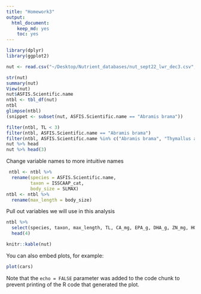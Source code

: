 ```yaml
---
title: "Homework3"
output: 
  html_document: 
    keep_md: yes
    toc: yes
---
```



```r
library(dplyr)
library(ggplot2)

nut <- read.csv("~/Desktop/Nutrient_databases/nut_sept22_lwr_dec3.csv", comment.char="#", stringsAsFactors=FALSE)

str(nut)
summary(nut)
View(nut)
nut$ASFIS.Scientific.name
ntbl <- tbl_df(nut)
ntbl
glimpse(ntbl)
(snippet <- subset(nut, ASFIS.Scientific.name == "Abramis brama"))

filter(ntbl, TL < 3)
filter(ntbl, ASFIS.Scientific.name == "Abramis brama")
filter(ntbl, ASFIS.Scientific.name %in% c("Abramis brama", "Thymallus arcticus"))
nut %>% head
nut %>% head(3)

```

Change variable names to more intuitive names
```r
 ntbl <- ntbl %>%
  rename(species = ASFIS.Scientific.name,
         taxon = ISSCAAP_cat,
         body_size = SLMAX)
ntbl <- ntbl %>%
  rename(max_length = body_size)

```

Pull out variables we will use in this analysis
```r
ntbl %>%
  select(species, taxon, max_length, TL, CA_mg, EPA_g, DHA_g, ZN_mg, HG_mcg, lwA, lwB) %>%
  head(4)
```

```r
knitr::kable(nut)
```
You can also embed plots, for example:

```r
plot(cars)
```

Note that the `echo = FALSE` parameter was added to the code chunk to prevent printing of the R code that generated the plot.
